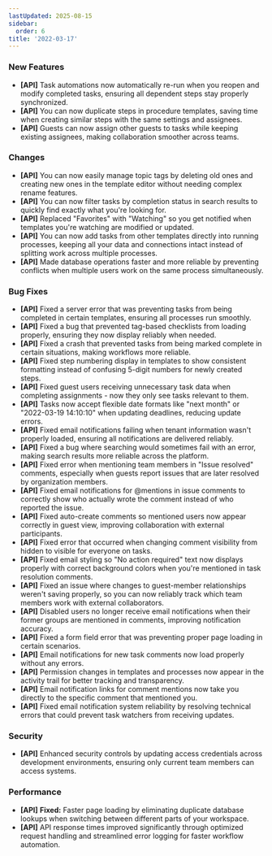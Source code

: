 ```yaml
---
lastUpdated: 2025-08-15
sidebar:
  order: 6
title: '2022-03-17'
---
```


### New Features

- **[API]** Task automations now automatically re-run when you reopen and modify completed tasks, ensuring all dependent steps stay properly synchronized.
- **[API]** You can now duplicate steps in procedure templates, saving time when creating similar steps with the same settings and assignees.
- **[API]** Guests can now assign other guests to tasks while keeping existing assignees, making collaboration smoother across teams.

### Changes

- **[API]** You can now easily manage topic tags by deleting old ones and creating new ones in the template editor without needing complex rename features.
- **[API]** You can now filter tasks by completion status in search results to quickly find exactly what you're looking for.
- **[API]** Replaced "Favorites" with "Watching" so you get notified when templates you're watching are modified or updated.
- **[API]** You can now add tasks from other templates directly into running processes, keeping all your data and connections intact instead of splitting work across multiple processes.
- **[API]** Made database operations faster and more reliable by preventing conflicts when multiple users work on the same process simultaneously.

### Bug Fixes

- **[API]** Fixed a server error that was preventing tasks from being completed in certain templates, ensuring all processes run smoothly.
- **[API]** Fixed a bug that prevented tag-based checklists from loading properly, ensuring they now display reliably when needed.
- **[API]** Fixed a crash that prevented tasks from being marked complete in certain situations, making workflows more reliable.
- **[API]** Fixed step numbering display in templates to show consistent formatting instead of confusing 5-digit numbers for newly created steps.
- **[API]** Fixed guest users receiving unnecessary task data when completing assignments - now they only see tasks relevant to them.
- **[API]** Tasks now accept flexible date formats like "next month" or "2022-03-19 14:10:10" when updating deadlines, reducing update errors.
- **[API]** Fixed email notifications failing when tenant information wasn't properly loaded, ensuring all notifications are delivered reliably.
- **[API]** Fixed a bug where searching would sometimes fail with an error, making search results more reliable across the platform.
- **[API]** Fixed error when mentioning team members in "Issue resolved" comments, especially when guests report issues that are later resolved by organization members.
- **[API]** Fixed email notifications for @mentions in issue comments to correctly show who actually wrote the comment instead of who reported the issue.
- **[API]** Fixed auto-create comments so mentioned users now appear correctly in guest view, improving collaboration with external participants.
- **[API]** Fixed error that occurred when changing comment visibility from hidden to visible for everyone on tasks.
- **[API]** Fixed email styling so "No action required" text now displays properly with correct background colors when you're mentioned in task resolution comments.
- **[API]** Fixed an issue where changes to guest-member relationships weren't saving properly, so you can now reliably track which team members work with external collaborators.
- **[API]** Disabled users no longer receive email notifications when their former groups are mentioned in comments, improving notification accuracy.
- **[API]** Fixed a form field error that was preventing proper page loading in certain scenarios.
- **[API]** Email notifications for new task comments now load properly without any errors.
- **[API]** Permission changes in templates and processes now appear in the activity trail for better tracking and transparency.
- **[API]** Email notification links for comment mentions now take you directly to the specific comment that mentioned you.
- **[API]** Fixed email notification system reliability by resolving technical errors that could prevent task watchers from receiving updates.

### Security

- **[API]** Enhanced security controls by updating access credentials across development environments, ensuring only current team members can access systems.

### Performance

- **[API]** **Fixed:** Faster page loading by eliminating duplicate database lookups when switching between different parts of your workspace.
- **[API]** API response times improved significantly through optimized request handling and streamlined error logging for faster workflow automation.